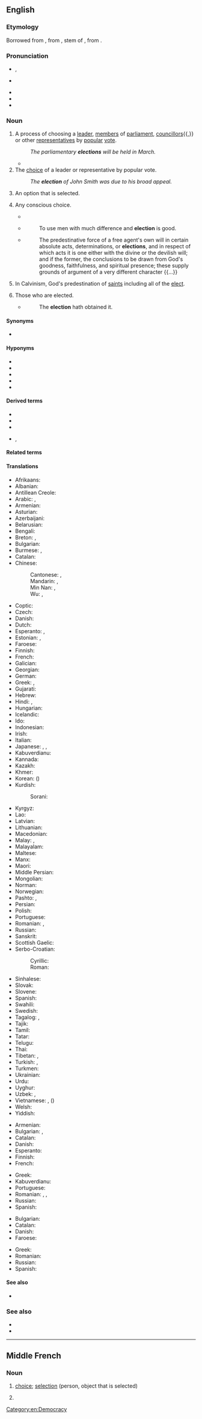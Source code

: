 {{also|élection|êlection}}
==English==
{{slim-wikipedia|Election}}

===Etymology===
Borrowed from {{bor|en|xno|eleccioun}}, from {{der|en|la||ēlectiōn-}}, stem of {{m|la|ēlectiō||choice, selection}}, from {{m|la|ēligō||I pluck out, I choose}}.

===Pronunciation===
* {{a|RP}} {{enPR|ĭ-lĕk'shən}}, {{IPA|en|/ɪˈlɛkʃ(ə)n/}}
* {{a|GA}} {{IPA|en|/əˈlɛkʃ(ə)n/}}
* {{audio|en|En-us-election.ogg|Audio (US)}}
* {{rhymes|en|ɛkʃən}}
* {{hyphenation|en|elect|ion}}

===Noun===
{{en-noun|~}}

# A process of choosing a [[leader]], [[member]]s of [[parliament]], [[councillor]]s{{,}} or other [[representative]]s by [[popular]] [[vote]].
#: ''The parliamentary '''elections''' will be held in March.''
#* {{quote-journal|en|date=November 7, 2012|author=Matt Bai|title=Winning a Second Term, Obama Will Confront Familiar Headwinds|work=New York Times|url=http://www.nytimes.com/2012/11/07/us/politics/in-president-obamas-second-term-familiar-challenges.html?pagewanted=all&_r=0| passage=That brief moment after the '''election''' four years ago, when many Americans thought Mr. Obama’s election would presage a new, less fractious political era, now seems very much a thing of the past.}}
# The [[choice]] of a leader or representative by popular vote.
#: ''The '''election''' of John Smith was due to his broad appeal.''
# An option that is selected.
#: {{ux|en|W-4 '''election'''}}
# {{lb|en|archaic}} Any conscious choice.
#* {{RQ:Florio Montaigne Essayes|chapter=20|book=II|passage=Whosoever searcheth all the circumstances and embraceth all the consequences thereof hindereth his '''election'''.}}
#* {{RQ:Bacon Of Followers and Friends}}
#*: To use men with much difference and '''election''' is good.
#* {{RQ:Coleridge Notes on The Pilgrim's Progress}}
#*: The predestinative force of a free agent's own will in certain absolute acts, determinations, or '''elections''', and in respect of which acts it is one either with the divine or the devilish will; and if the former, the conclusions to be drawn from God's goodness, faithfulness, and spiritual presence; these supply grounds of argument of a very different character {{...}}
# {{lb|en|theology}} In Calvinism, God's predestination of [[saints]] including all of the [[elect]].
# {{lb|en|obsolete}} Those who are elected.
#* {{RQ:KJV|Romans|11|7}}
#*: The '''election''' hath obtained it.

====Synonyms====
* {{sense|theology}} {{l|en|chosenness}}

====Hyponyms====
* {{l|en|direct election}}
* {{l|en|general election}}
* {{l|en|indirect election}}
* {{l|en|primary election}}
* {{l|en|snap election}}

====Derived terms====
* {{l|en|by-election}}
* {{l|en|electioneer}}
* {{l|en|electioneering}}
* {{l|en|pre-election}}, {{l|en|preelection}}

====Related terms====
{{rel4|en|election of remedies|election theft|elect|elective|elector|electoral|electorate}}

====Translations====
{{trans-top|process of choosing a new leader or representatives}}
* Afrikaans: {{t+|af|verkiesing}}
* Albanian: {{t+|sq|zgjedhje|f}}
* Antillean Creole: {{t|gcf|léléksion}}
* Arabic: {{t|ar|اِنْتِخَاب|m}}, {{t|ar|اِنْتِخَابَات|p}}
* Armenian: {{t+|hy|ընտրություն|p|alt=ընտրություններ}}
* Asturian: {{t|ast|eleición|f}}
* Azerbaijani: {{t+|az|seçki}}
* Belarusian: {{t|be|вы́бары|m-p}}
* Bengali: {{t|bn|নির্বাচন}}
* Breton: {{t+|br|votadeg|f}}, {{t|br|eleksion|f}}
* Bulgarian: {{t+|bg|избор|alt=и́збори|m-p}}
* Burmese: {{t+|my|ရွေးချယ်တင်မြှောက်ပွဲ}}, {{t+|my|ရွေးကောက်ပွဲ}}
* Catalan: {{t+|ca|elecció|f}}
* Chinese:
*: Cantonese: {{t|yue|選舉}}, {{t|yue|选举|tr=syun2 geoi2}}
*: Mandarin: {{t+|cmn|選舉}}, {{t+|cmn|选举|tr=xuǎnjǔ}}
*: Min Nan: {{t+|nan|選舉}}, {{t|nan|选举|tr=soán-kú / soán-kír / soán-kí}}
*: Wu: {{t|wuu|選舉}}, {{t|wuu|选举|tr=xi jy}}
* Coptic: {{t|cop|ⲯⲩⲫⲟⲥ}}
* Czech: {{t+|cs|volby|f-p}}
* Danish: {{t+|da|valg|n}}
* Dutch: {{t+|nl|verkiezing|f}}
* Esperanto: {{t|eo|elekto}}, {{t|eo|balotado}}
* Estonian: {{t|et|valimine}}, {{t|et|valimised|p}}
* Faroese: {{t+|fo|val|n}}
* Finnish: {{t+|fi|vaali}}
* French: {{t+|fr|élection|f}}
* Galician: {{t+|gl|elección|f}}
* Georgian: {{t|ka|არჩევნები|p}}
* German: {{t+|de|Wahl|f}}
* Greek: {{t+|el|εκλογή|f}}, {{t+|el|εκλογές|f-p}}
* Gujarati: {{t|gu|ચૂંટણી}}
* Hebrew: {{t+|he|בְּחִירוֹת|tr=bkhirot}}
* Hindi: {{t+|hi|चुनाव|m}}, {{t|hi|इंतिख़ाबात|p}}
* Hungarian: {{t+|hu|választás}}
* Icelandic: {{t+|is|kosning|alt=kosningar|f-p}}
* Ido: {{t+|io|elekto}}
* Indonesian: {{t+|id|pemilihan}}
* Irish: {{t|ga|toghchán|m}}
* Italian: {{t+|it|elezione|f}}
* Japanese: {{t+|ja|選挙|tr=せんきょ, senkyo}}, {{t+|ja|選任|tr=せんにん, sennin}}, {{t+|ja|選出|tr=せんしゅつ, senshutsu}}
* Kabuverdianu: {{t|kea|ileison}}
* Kannada: {{t+|kn|ಚುನಾವಣೆ}}
* Kazakh: {{t|kk|сайлау}}
* Khmer: {{t|km|ការបោះឆ្នោត}}
* Korean: {{t+|ko|선거}} ({{t+|ko|選擧}})
* Kurdish: {{t+|ku|hilbijartin}}
*: Sorani: {{t+|ku|ھەڵبژاردن}}
{{trans-mid}}
* Kyrgyz: {{t+|ky|шайлоо}}
* Lao: {{t+|lo|ການເລືອກຕັ້ງ}}
* Latvian: {{t|lv|vēlēšanas|f-p}}
* Lithuanian: {{t+|lt|rinkimai|m-p}}
* Macedonian: {{t|mk|избор|alt=избори|m-p}}
* Malay: {{t|ms|pilihan raya}}, {{t|ms|ڤيليهن راي|tr=pilihan raya}}
* Malayalam: {{t+|ml|തിരഞ്ഞെടുപ്പ്}}
* Maltese: {{t|mt|elezzjoni|f-p}}
* Manx: {{t|gv|reihys|m}}
* Maori: {{t|mi|pōtitanga}}
* Middle Persian: {{t|pal|𐭥𐭩𐭧𐭲𐭭‎}}
* Mongolian: {{t+|mn|сонгууль}}
* Norman: {{t|nrf|êlection|f}} {{qualifier|Jersey}}
* Norwegian: {{t+|no|valg|n}}
* Pashto: {{t+|ps|ټاکنه|f|tr=ṭākǝ́na}}, {{t+|ps|انتخابات|m-p|tr=entexābãt}}
* Persian: {{t+|fa|انتخاب|p|tr=entexâbât|alt=انتخابات}}
* Polish: {{t+|pl|wybory|p}}
* Portuguese: {{t+|pt|eleição|f}}
* Romanian: {{t+|ro|alegere|alt=alegeri|f-p}}, {{t+|ro|elecțiune|f}} {{qualifier|rare}}
* Russian: {{t+|ru|вы́боры|m-p}}
* Sanskrit: {{t|sa|निर्वाचनम्|n}}
* Scottish Gaelic: {{t|gd|taghadh|m}}
* Serbo-Croatian:
*: Cyrillic: {{t|sh|избор|alt=избори|m-p}}
*: Roman: {{t+|sh|izbor|alt=izbori|m-p}}
* Sinhalese: {{t|si|මැතිවරණය}}
* Slovak: {{t|sk|voľba|alt=voľby|f-p}}
* Slovene: {{t|sl|volitve|f-p}}
* Spanish: {{t+|es|elección|f}}
* Swahili: {{t+|sw|uchaguzi}}
* Swedish: {{t+|sv|val|n}}
* Tagalog: {{t+|tl|eleksiyon}}, {{t|tl|botohan}}
* Tajik: {{t+|tg|интихоб|p|alt=интихобот}}
* Tamil: {{t+|ta|தேர்தல்}}
* Tatar: {{t+|tt|сайлаулар|p}}
* Telugu: {{t+|te|ఎన్నిక}}
* Thai: {{t+|th|การเลือกตั้ง}}
* Tibetan: {{t|bo|འོས་བསྡུ}}, {{t|bo|འོས་ཤོག}}
* Turkish: {{t+|tr|seçim}}, {{t+|tr|saylav}}
* Turkmen: {{t|tk|saýlav}}
* Ukrainian: {{t|uk|ви́бори|m-p}}
* Urdu: {{t|ur|انتخابات|p|tr=intixābāt}}
* Uyghur: {{t+|ug|سايلام}}
* Uzbek: {{t+|uz|saylov}}, {{qualifier|obsolete}} {{t+|uz|intixob}}
* Vietnamese: {{t+|vi|bầu cử|alt=sự bầu cử}}, {{t+|vi|tuyển cử}} ({{t|vi|選舉}})
* Welsh: {{t+|cy|etholiad|m}}
* Yiddish: {{t|yi|וואַלן|p}}
{{trans-bottom}}

{{trans-top|choice of a leader or representatives}}
* Armenian: {{t+|hy|ընտրություն}}
* Bulgarian: {{t+|bg|избор|m}}, {{t|bg|избиране|n}}
* Catalan: {{t+|ca|elecció|f}}
* Danish: {{t+|da|valg|n}}
* Esperanto: {{t|eo|elektado}}
* Finnish: {{t+|fi|valinta|alt=valinta (vaaleilla)}}
* French: {{t+|fr|élection|f}}
{{trans-mid}}
* Greek: {{t+|el|εκλογή|f}}
* Kabuverdianu: {{t|kea|ileison}}
* Portuguese: {{t+|pt|eleição|f}}
* Romanian: {{t+|ro|alegere|f}}, {{t+|ro|selecție|f}}, {{t+|ro|desemnare|f}}
* Russian: {{t+|ru|избра́ние|n}}
* Spanish: {{t+|es|elección|f}}
{{trans-bottom}}

{{trans-top|conscious choice}}
* Bulgarian: {{t+|bg|избор|m}}
* Catalan: {{t+|ca|elecció|f}}
* Danish: {{t+|da|valg|n}}
* Faroese: {{t+|fo|val|n}}
{{trans-mid}}
* Greek: {{t+|el|εκλογή|f}}
* Romanian: {{t+|ro|alegere|f}}
* Russian: {{t+|ru|вы́бор|m}}
* Spanish: {{t+|es|elección|f}}
{{trans-bottom}}

====See also====
* {{l|en|psephology}} <!-- study of elections -->

===See also===
* {{projectlink|wikipedia|Election}}
* {{projectlink|wikipedia|Predestination}}

[[Category:en:Democracy]]

----

==Middle French==

===Noun===
{{frm-noun|f}}

# [[choice]]; [[selection]] (person, object that is selected)
# {{l|en|election}} {{gloss|act or process of being elected to an office}}